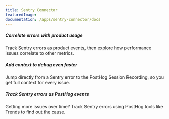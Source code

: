 ```yaml
---
title: Sentry Connector
featuredImage: 
documentation: /apps/sentry-connector/docs
---
```


<Section
    divider={false}
    title="Track errors and performance issues as PostHog events with this two-way Sentry connection."
    size="full"
    cols={3}
>
    <div>
        <h5>Correlate errors with product usage</h5>
        <p>Track Sentry errors as product events, then explore how performance issues correlate to other metrics.</p>
    </div>
    <div>
        <h5>Add context to debug even faster</h5>
        <p>Jump directly from a Sentry error to the PostHog Session Recording, so you get full context for every issue.</p>
    </div>
    <div>
        <h5>Track Sentry errors as PostHog events</h5>
        <p>Getting more issues over time? Track Sentry errors using PostHog tools like Trends to find out the cause.</p>
    </div>
</Section>

<TutorialsSlider topic="sentry" />

<Documentation />